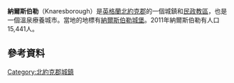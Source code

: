 {{Infobox UK place
|static_image_name =        Knaresborough view.jpg
|static_image_caption =     
|country =                  英格蘭
|official_name =            Knaresborough
|latitude =                 54.0084
|longitude =                -1.467
|population =               15,441
|population_ref =           (2011)<ref>{{cite web|url=http://www.neighbourhood.statistics.gov.uk/dissemination/LeadKeyFigures.do?a=7&b=11125335&c=HG5+0DQ&d=16&e=62&g=6454438&i=1001x1003x1032x1004&m=0&r=0&s=1438683151203&enc=1|title=Town population 2011|accessdate=4 August 2015|archive-url=https://web.archive.org/web/20160304095447/http://www.neighbourhood.statistics.gov.uk/dissemination/LeadKeyFigures.do?a=7&b=11125335&c=HG5+0DQ&d=16&e=62&g=6454438&i=1001x1003x1032x1004&m=0&r=0&s=1438683151203&enc=1|archive-date=2016-03-04|dead-url=yes}}</ref>
|region =                   約克郡和亨伯
|shire_county =             [[北約克郡|北約克郡]]
|constituency_westminster = 
|post_town =                KNARESBOROUGH
|postcode_district =        HG5
|postcode_area =            HG
|dial_code =                01423
|os_grid_reference =        SE350570
| london_distance_mi =      186
| london_direction =        SE
}}
'''納爾斯伯勒'''（Knaresborough）是[[英格蘭|英格蘭]][[北約克郡|北約克郡]]的一個城鎮和[[民政教區|民政教區]]，也是一個溫泉療養城市。當地的地標有[[納爾斯伯勒城堡|納爾斯伯勒城堡]]。2011年納爾斯伯勒有人口15,441人。
== 參考資料 ==
{{reflist}}

[[Category:北約克郡城鎮|Category:北約克郡城鎮]]